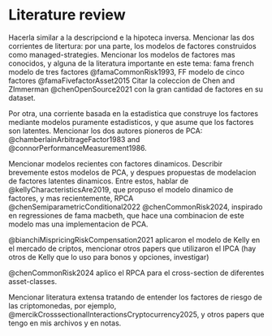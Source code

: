 # Literature review



Hacerla similar a la descripciond e la hipoteca inversa. Mencionar las dos corrientes de litertura: por una parte, los modelos de factores construidos como managed-strategies. Mencionar los modelos de factores mas conocidos, y alguna de la literatura importante en este tema: fama french modelo de tres factores @famaCommonRisk1993, FF modelo de cinco factores @famaFivefactorAsset2015
Citar la coleccion de Chen and ZImmerman @chenOpenSource2021 con la gran cantidad de factores en su dataset. 

Por otra, una corriente basada en la estadistica que construye los factores mediante modelos puramente estadisticos, y que asume que los factores son latentes. Mencionar los dos autores pioneros de PCA: @chamberlainArbitrageFactor1983 and @connorPerformanceMeasurement1986. 

Mencionar modelos recientes con factores dinamicos. Describir brevemente estos modelos de PCA, y despues propuestas de modelacion de factores latentes dinamicos. Entre estos, hablar de @kellyCharacteristicsAre2019, que propuso el modelo dinamico de factores, y mas recientemente, RPCA @chenSemiparametricConditional2022 @chenCommonRisk2024, inspirado en regressiones de fama macbeth, que hace una combinacion de este modelo mas una implementacion de PCA. 

@bianchiMispricingRiskCompensation2021 aplicaron el modelo de Kelly en el mercado de criptos, mencionar otros papers que utilizaron el IPCA (hay otros de Kelly que lo uso para bonos y opciones, investigar)

@chenCommonRisk2024 aplico el RPCA para el cross-section de diferentes asset-classes. 

Mencionar literatura extensa tratando de entender los factores de riesgo de las criptomonedas, por ejemplo, @mercikCrosssectionalInteractionsCryptocurrency2025, y otros papers que tengo en mis archivos y en notas. 